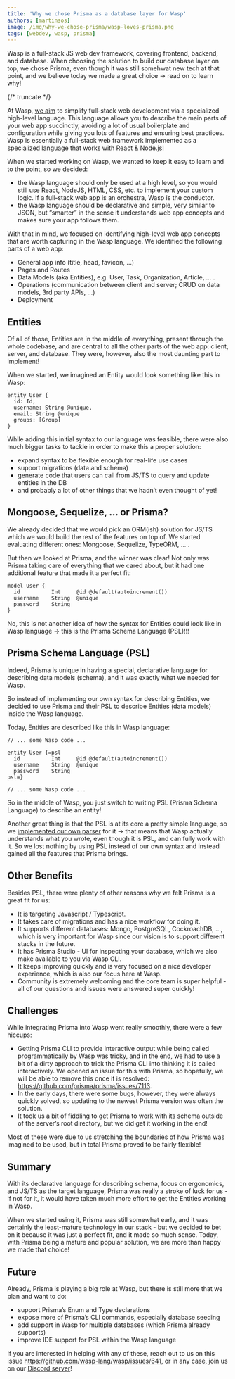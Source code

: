 ```yaml
---
title: 'Why we chose Prisma as a database layer for Wasp'
authors: [martinsos]
image: /img/why-we-chose-prisma/wasp-loves-prisma.png
tags: [webdev, wasp, prisma]
---
```




<ImgWithCaption alt="Beta is coming" source="img/why-we-chose-prisma/wasp-loves-prisma.png" />

Wasp is a full-stack JS web dev framework, covering frontend, backend, and database. When choosing the solution to build our database layer on top, we chose Prisma, even though it was still somehwat new tech at that point, and we believe today we made a great choice -> read on to learn why!

{/* truncate */}

At Wasp, [we aim](/docs/vision) to simplify full-stack web development via a specialized high-level language. This language allows you to describe the main parts of your web app succinctly, avoiding a lot of usual boilerplate and configuration while giving you lots of features and ensuring best practices. Wasp is essentially a full-stack web framework implemented as a specialized language that works with React & Node.js!

When we started working on Wasp, we wanted to keep it easy to learn and to the point, so we decided:

- the Wasp language should only be used at a high level, so you would still use React, NodeJS, HTML, CSS, etc. to implement your custom logic. If a full-stack web app is an orchestra, Wasp is the conductor.
- the Wasp language should be declarative and simple, very similar to JSON, but “smarter” in the sense it understands web app concepts and makes sure your app follows them.

With that in mind, we focused on identifying high-level web app concepts that are worth capturing in the Wasp language. We identified the following parts of a web app:

- General app info (title, head, favicon, …)
- Pages and Routes
- Data Models (aka Entities), e.g. User, Task, Organization, Article, … .
- Operations (communication between client and server; CRUD on data models, 3rd party APIs, …)
- Deployment

## Entities

Of all of those, Entities are in the middle of everything, present through the whole codebase, and are central to all the other parts of the web app: client, server, and database. They were, however, also the most daunting part to implement!

When we started, we imagined an Entity would look something like this in Wasp:

```
entity User {
  id: Id,
  username: String @unique,
  email: String @unique
  groups: [Group]
}
```

While adding this initial syntax to our language was feasible, there were also much bigger tasks to tackle in order to make this a proper solution:

- expand syntax to be flexible enough for real-life use cases
- support migrations (data and schema)
- generate code that users can call from JS/TS to query and update entities in the DB
- and probably a lot of other things that we hadn’t even thought of yet!

## Mongoose, Sequelize, … or Prisma?

We already decided that we would pick an ORM(ish) solution for JS/TS which we would build the rest of the features on top of. We started evaluating different ones: Mongoose, Sequelize, TypeORM, … .

But then we looked at Prisma, and the winner was clear! Not only was Prisma taking care of everything that we cared about, but it had one additional feature that made it a perfect fit:

```prisma
model User {
  id          Int     @id @default(autoincrement())
  username    String  @unique
  password    String
}
```

No, this is not another idea of how the syntax for Entities could look like in Wasp language → this is the Prisma Schema Language (PSL)!!!

## Prisma Schema Language (PSL)

Indeed, Prisma is unique in having a special, declarative language for describing data models (schema), and it was exactly what we needed for Wasp.

So instead of implementing our own syntax for describing Entities, we decided to use Prisma and their PSL to describe Entities (data models) inside the Wasp language.

Today, Entities are described like this in Wasp language:

```wasp
// ... some Wasp code ...

entity User {=psl
  id          Int     @id @default(autoincrement())
  username    String  @unique
  password    String
psl=}

// ... some Wasp code ...
```

So in the middle of Wasp, you just switch to writing PSL (Prisma Schema Language) to describe an entity!

Another great thing is that the PSL is at its core a pretty simple language, so we [implemented our own parser](https://github.com/wasp-lang/wasp/blob/main/waspc/src/Wasp/Psl/Parser/Model.hs) for it → that means that Wasp actually understands what you wrote, even though it is PSL, and can fully work with it. So we lost nothing by using PSL instead of our own syntax and instead gained all the features that Prisma brings.

## Other Benefits

Besides PSL, there were plenty of other reasons why we felt Prisma is a great fit for us:

- It is targeting Javascript / Typescript.
- It takes care of migrations and has a nice workflow for doing it.
- It supports different databases: Mongo, PostgreSQL, CockroachDB, …, which is very important for Wasp since our vision is to support different stacks in the future.
- It has Prisma Studio - UI for inspecting your database, which we also make available to you via Wasp CLI.
- It keeps improving quickly and is very focused on a nice developer experience, which is also our focus here at Wasp.
- Community is extremely welcoming and the core team is super helpful - all of our questions and issues were answered super quickly!

## Challenges

While integrating Prisma into Wasp went really smoothly, there were a few hiccups:

- Getting Prisma CLI to provide interactive output while being called programmatically by Wasp was tricky, and in the end, we had to use a bit of a dirty approach to trick the Prisma CLI into thinking it is called interactively. We opened an issue for this with Prisma, so hopefully, we will be able to remove this once it is resolved: https://github.com/prisma/prisma/issues/7113.
- In the early days, there were some bugs, however, they were always quickly solved, so updating to the newest Prisma version was often the solution.
- It took us a bit of fiddling to get Prisma to work with its schema outside of the server’s root directory, but we did get it working in the end!

Most of these were due to us stretching the boundaries of how Prisma was imagined to be used, but in total Prisma proved to be fairly flexible!

## Summary

With its declarative language for describing schema, focus on ergonomics, and JS/TS as the target language, Prisma was really a stroke of luck for us - if not for it, it would have taken much more effort to get the Entities working in Wasp.

When we started using it, Prisma was still somewhat early, and it was certainly the least-mature technology in our stack - but we decided to bet on it because it was just a perfect fit, and it made so much sense. Today, with Prisma being a mature and popular solution, we are more than happy we made that choice!

## Future

Already, Prisma is playing a big role at Wasp, but there is still more that we plan and want to do:

- support Prisma’s Enum and Type declarations
- expose more of Prisma’s CLI commands, especially database seeding
- add support in Wasp for multiple databases (which Prisma already supports)
- improve IDE support for PSL within the Wasp language

If you are interested in helping with any of these, reach out to us on this issue https://github.com/wasp-lang/wasp/issues/641, or in any case, join us on our [Discord server](https://discord.gg/rzdnErX)!
